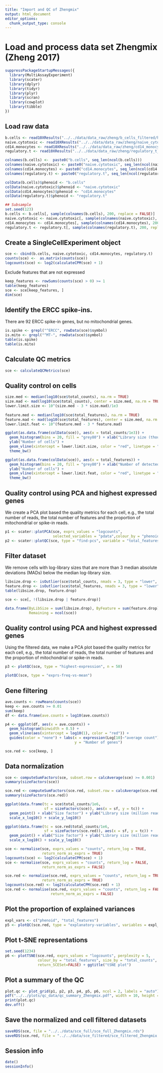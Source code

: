 ```yaml
---
title: "Import and QC of Zhengmix"
output: html_document
editor_options: 
  chunk_output_type: console
---
```


# Load and process data set Zhengmix (Zheng 2017)

```r
suppressPackageStartupMessages({
  library(MultiAssayExperiment)
  library(scater)
  library(dplyr)
  library(tidyr)
  library(plyr)
  library(scran)
  library(cowplot)
  library(tibble)
})
```

## Load raw data

```r
b.cells <- read10XResults("../../data/data_raw/zheng/b_cells_filtered/hg19") 
naive.cytotoxic <- read10XResults("../../data/data_raw/zheng/naive_cytotoxic_filtered/hg19")
cd14.monocytes <- read10XResults("../../data/data_raw/zheng/cd14_monocytes_filtered/hg19")
regulatory.t <- read10XResults("../../data/data_raw/zheng/regulatory_t_filtered/hg19")

colnames(b.cells) <-  paste0("b.cells", seq_len(ncol(b.cells)))
colnames(naive.cytotoxic) <- paste0("naive.cytotoxic", seq_len(ncol(naive.cytotoxic)))
colnames(cd14.monocytes) <- paste0("cd14.monocytes", seq_len(ncol(cd14.monocytes)))
colnames(regulatory.t) <- paste0("regulatory.t", seq_len(ncol(regulatory.t)))

colData(b.cells)$phenoid <- "b.cells"
colData(naive.cytotoxic)$phenoid <- "naive.cytotoxic"
colData(cd14.monocytes)$phenoid <- "cd14.monocytes"
colData(regulatory.t)$phenoid <- "regulatory.t"

## Subsample
set.seed(123)
b.cells <- b.cells[, sample(colnames(b.cells), 200, replace = FALSE)]
naive.cytotoxic <- naive.cytotoxic[, sample(colnames(naive.cytotoxic), 200, replace = FALSE)]
cd14.monocytes <- cd14.monocytes[, sample(colnames(cd14.monocytes), 200, replace = FALSE)]
regulatory.t <- regulatory.t[, sample(colnames(regulatory.t), 200, replace = FALSE)]
```

## Create a SingleCellExperiment object

```r
sce <- cbind(b.cells, naive.cytotoxic, cd14.monocytes, regulatory.t)
counts(sce) <-  as.matrix(counts(sce))
logcounts(sce) <- log2(calculateCPM(sce) + 1)
```

Exclude features that are not expressed

```r
keep_features <- rowSums(counts(sce) > 0) >= 1
table(keep_features)
sce <- sce[keep_features, ]
dim(sce)
```

## Identify the ERCC spike-ins.

There are 92 ERCC spike-in genes, but no mitochondrial genes.

```r
is.spike <- grepl("^ERCC", rowData(sce)$symbol)
is.mito <- grepl("^MT-", rowData(sce)$symbol)
table(is.spike)
table(is.mito)
```

## Calculate QC metrics

```r
sce <- calculateQCMetrics(sce)
```

## Quality control on cells

```r
size.med <- median(log10(sce$total_counts), na.rm = TRUE)
size.mad <- mad(log10(sce$total_counts), center = size.med, na.rm = TRUE)
lower.limit.size <- 10^(size.med - 3 * size.mad)/1e3
    
feature.med <- median(log10(sce$total_features), na.rm = TRUE)
feature.mad <- mad(log10(sce$total_features), center = size.med, na.rm = TRUE)
lower.limit.feat <- 10^(feature.med - 3 * feature.mad)

ggplot(as.data.frame(colData(sce)), aes(x = total_counts/1e3)) + 
  geom_histogram(bins = 20, fill = "grey80") + xlab("Library size (thousand reads)") + 
  ylab("Number of cells") + 
  geom_vline(xintercept = lower.limit.size, color = "red", linetype = "dashed") + 
  theme_bw()

ggplot(as.data.frame(colData(sce)), aes(x = total_features)) + 
  geom_histogram(bins = 20, fill = "grey80") + xlab("Number of detected features") + 
  ylab("Number of cells") + 
  geom_vline(xintercept = lower.limit.feat, color = "red", linetype = "dashed") + 
  theme_bw()
```

## Quality control using PCA and highest expressed genes

We create a PCA plot based the quality metrics for each cell, e.g., the total
number of reads, the total number of features and the proportion of
mitochondrial or spike-in reads.

```r
p1 <- scater::plotPCA(sce, exprs_values = "logcounts",
                      selected_variables = "pdata",colour_by = "phenoid")
p2 <- scater::plotQC(sce, type = "find-pcs", variable = "total_features")
```

## Filter dataset

We remove cells with log-library sizes that are more than 3 median absolute
deviations (MADs) below the median log-library size.

```r
libsize.drop <- isOutlier(sce$total_counts, nmads = 3, type = "lower", log = TRUE)
feature.drop <- isOutlier(sce$total_features, nmads = 3, type = "lower", log = TRUE)
table(libsize.drop, feature.drop)
```

```r
sce <- sce[, !(libsize.drop | feature.drop)]

data.frame(ByLibSize = sum(libsize.drop), ByFeature = sum(feature.drop),
           Remaining = ncol(sce))
```

## Quality control using PCA and highest expressed genes

Using the filtered data, we make a PCA plot based the quality metrics for each
cell, e.g., the total number of reads, the total number of features and the
proportion of mitochondrial or spike-in reads.

```r
p3 <- plotQC(sce, type = "highest-expression", n = 50)
```

```r
plotQC(sce, type = "exprs-freq-vs-mean")
```

## Gene filtering

```r
ave.counts <- rowMeans(counts(sce))
keep <- ave.counts >= 0.01
sum(keep)
df <- data.frame(ave.counts = log10(ave.counts))

p4 <- ggplot(df, aes(x = ave.counts)) + 
  geom_histogram(binwidth = 0.5) + 
  geom_vline(aes(xintercept = log10(1), color = "red")) +
  guides(color = "none") + labs(x = expression(Log[10]~"average count"), 
                                y = "Number of genes")

sce.red <- sce[keep, ]
```

## Data normalization

```r
sce <- computeSumFactors(sce, subset.row = calcAverage(sce) >= 0.001)
summary(sizeFactors(sce))

sce.red <- computeSumFactors(sce.red, subset.row = calcAverage(sce.red) >= 0.001)
summary(sizeFactors(sce.red))

ggplot(data.frame(tc = sce$total_counts/1e6, 
                  sf = sizeFactors(sce)), aes(x = sf, y = tc)) + 
  geom_point() + xlab("Size factor") + ylab("Library size (million reads)") + 
  scale_x_log10() + scale_y_log10()

ggplot(data.frame(tc = sce.red$total_counts/1e6, 
                  sf = sizeFactors(sce.red)), aes(x = sf, y = tc)) + 
  geom_point() + xlab("Size factor") + ylab("Library size (million reads)") + 
  scale_x_log10() + scale_y_log10()
```

```r
sce <- normalise(sce, exprs_values = "counts", return_log = TRUE, 
                 return_norm_as_exprs = TRUE)
logcounts(sce) <- log2(calculateCPM(sce) + 1)
sce <- normalise(sce, exprs_values = "counts", return_log = FALSE, 
                 return_norm_as_exprs = FALSE)

sce.red <- normalise(sce.red, exprs_values = "counts", return_log = TRUE, 
                 return_norm_as_exprs = TRUE)
logcounts(sce.red) <- log2(calculateCPM(sce.red) + 1)
sce.red <- normalise(sce.red, exprs_values = "counts", return_log = FALSE, 
                     return_norm_as_exprs = FALSE)
```

## Plot the proportion of explained variances

```r
expl_vars <- c("phenoid", "total_features")
p5 <- plotQC(sce.red, type = "explanatory-variables", variables = expl_vars)
```

## Plot t-SNE representations

```r
set.seed(1234)
p6 <- plotTSNE(sce.red, exprs_values = "logcounts", perplexity = 5,
               colour_by = "total_features", size_by = "total_counts",
               return_SCESet=FALSE) + ggtitle("tSNE plot")
```

## Plot a summary of the QC

```r
plot.qc <- plot_grid(p1, p2, p3, p4, p5, p6, ncol = 2, labels = "auto")
pdf("../../plots/qc_data/qc_summary_Zhengmix.pdf", width = 10, height = 12)
print(plot.qc)
dev.off()
```

## Save the normalized and cell filtered datasets

```r
saveRDS(sce, file = "../../data/sce_full/sce_full_Zhengmix.rds")
saveRDS(sce.red, file = "../../data/sce_filtered/sce_filtered_Zhengmix.rds")
```

## Session info

```r
date()
sessionInfo()
```

